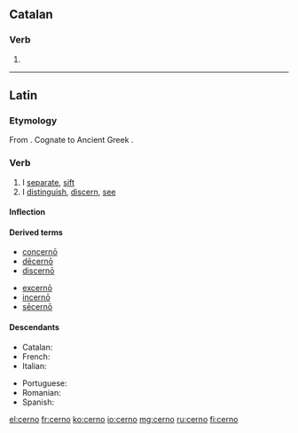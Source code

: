 ==Catalan==

===Verb===
{{head|ca|verb form}}

# {{ca-verb form of|p=1|n=sg|t=pres|m=ind|cerndre}}

----

==Latin==

===Etymology===
From {{proto|Indo-European|krey-|lang=la}}. Cognate to Ancient Greek {{term|κρίνω|tr=krínō|lang=grc}}.

===Verb===
{{la-verb|cerno|cernō|cernere|cernere|crevi|crēvī|cretum|crētum}}

# I [[separate]], [[sift]]
# I [[distinguish]], [[discern]], [[see]]

====Inflection====
{{la-conj-3rd|cern|crēv|crēt|22=crev|33=cret}}

====Derived terms====
{{top2}}
* [[concerno#Latin|concernō]]
* [[decerno|dēcernō]]
* [[discerno#Latin|discernō]]
{{mid2}}
* [[excerno|excernō]]
* [[incerno|incernō]]
* [[secerno#Latin|sēcernō]]
{{bottom}}

====Descendants====
{{top2}}
* Catalan: {{l|ca|cerndre}}
* French: {{l|fr|cerner}}
* Italian: {{l|it|cernere}}
{{mid2}}
* Portuguese: {{l|pt|cernir}}
* Romanian: {{l|ro|cerne}}
* Spanish: {{l|es|cerner}}
{{bottom}}

[[el:cerno]]
[[fr:cerno]]
[[ko:cerno]]
[[io:cerno]]
[[mg:cerno]]
[[ru:cerno]]
[[fi:cerno]]